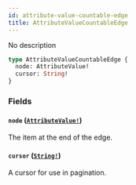 ```yaml
---
id: attribute-value-countable-edge
title: AttributeValueCountableEdge
---
```


No description

```graphql
type AttributeValueCountableEdge {
  node: AttributeValue!
  cursor: String!
}
```

### Fields

#### `node` ([`AttributeValue!`](/developer/api-reference/objects/attribute-value))

The item at the end of the edge.

#### `cursor` ([`String!`](/developer/api-reference/scalars/string))

A cursor for use in pagination.
